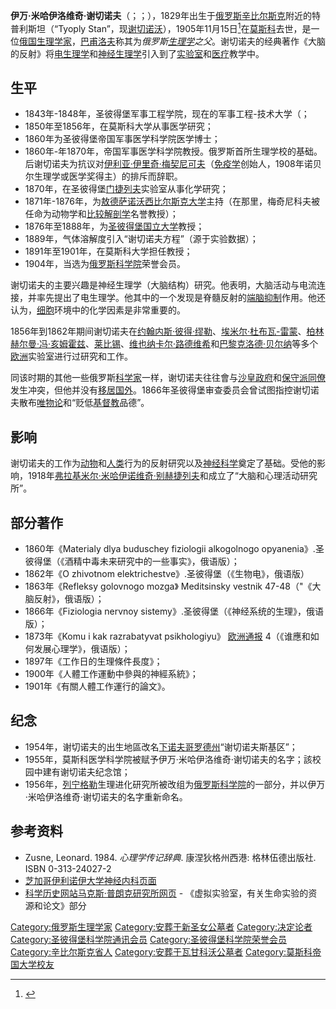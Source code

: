 {{Infobox scientist
| name              = 伊万·米哈伊洛维奇·谢切诺夫
| image             = Repin SechenovIM.jpg
| image_size        = 
| caption           = 伊万·谢切诺夫，[[伊利亚·叶菲莫维奇·列宾|伊利亚·列宾]]画
| birth_date        = {{birth date|1829|8|13}}（[[儒略历|儒略历]]8月1日）
| birth_place       = {{flag|俄羅斯帝國}}[[下诺夫哥罗德州|下诺夫哥罗德州]][[辛比尔斯克|辛比尔斯克]]附近的特普利斯坦村
| death_date        = {{death date and age|1905|11|15|1829|8|13}}（[[儒略历|儒略历]]11月2日）
| death_place       = {{flag|俄羅斯帝國}}[[莫斯科|莫斯科]]
| residence         = 
| citizenship       = 
| nationality       = {{flag|俄羅斯帝國}}
| field             = [[生理学|生理学]]
| work_institutions = 
| alma_mater        = 军事工程技术大学
| doctoral_advisor  = 
| doctoral_students = 
| known_for         = [[神经生理学|神经生理学]],俄罗斯[[生理学|生理学]]之父
| author_abbrev_bot = 
| author_abbrev_zoo = 
| influences        = 
| influenced        = 
| prizes            = 
| religion          = 
| footnotes         = 
| signature         = 
}}

'''伊万·米哈伊洛维奇·谢切诺夫'''（{{lang-en|Ivan Mikhaylovich Sechenov}}；{{lang-ru|Ива́н Миха́йлович Се́ченов}}；{{bd|1829年|8月13日|1905年|11月15日}}），1829年出生于[[俄罗斯|俄罗斯]][[辛比尔斯克|辛比尔斯克]]附近的特普利斯坦（“Tyoply Stan”，现[[谢切诺沃|谢切诺沃]]），1905年11月15日<ref>{{Cite web |url=http://www.russia-ic.com/people/education_science/s/150/ |title=[[莫斯科|莫斯科]]. 俄罗斯信息中心. |accessdate=2015-05-09 |archive-date=2020-10-14 |archive-url=https://web.archive.org/web/20201014025653/http://www.russia-ic.com/people/education_science/s/150/ |dead-url=no }}</ref>在[[莫斯科|莫斯科]]去世，是一位[[俄国|俄国]][[生理学家|生理学家]]，[[巴甫洛夫|巴甫洛夫]]称其为''俄罗斯[[生理学|生理学]]之父''。谢切诺夫的经典著作《大脑的反射》将[[电生理学|电生理学]]和[[神经生理学|神经生理学]]引入到了[[实验室|实验室]]和[[医学|医疗]]教学中。

==生平==
*1843年-1848年，圣彼得堡军事工程学院，现在的军事工程-技术大学（{{lang-ru|Военныйинженерно-техническийуниверситет)}}；
*1850年至1856年，在莫斯科大学从事医学研究；
*1860年为圣彼得堡帝国军事医学科学院医学博士；
*1860年-年1870年，帝国军事医学科学院教授。俄罗斯首所生理学校的基础。后谢切诺夫为抗议对[[伊利亞·梅契尼可夫|伊利亚·伊里奇·梅契尼可夫]]（[[免疫学|免疫学]]创始人，1908年诺贝尔生理学或医学奖得主）的排斥而辞职。
*1870年，在圣彼得堡[[德米特里·伊万诺维奇·门捷列夫|门捷列夫]]实验室从事化学研究；
*1871年-1876年，为[[敖德萨|敖德萨]][[敖德萨国立大学|诺沃西比尔斯克大学]]主持（在那里，梅奇尼科夫被任命为动物学和[[比较解剖学|比较解剖学]]名誉教授）；
*1876年至1888年，为[[圣彼得堡国立大学|圣彼得堡国立大学]]教授；
*1889年，气体溶解度引入“谢切诺夫方程”（源于实验数据）；
*1891年至1901年，在莫斯科大学担任教授；
*1904年，当选为[[俄罗斯科学院|俄罗斯科学院]]荣誉会员。

谢切诺夫的主要兴趣是神经生理学（大脑结构）研究。他表明，大脑活动与电流连接，并率先提出了电生理学。他其中的一个发现是脊髓反射的[[端脑|端脑]][[抑制|抑制]]作用。他还认为，[[细胞|细胞]]环境中的化学因素是非常重要的。

1856年到1862年期间谢切诺夫在[[约翰内斯·彼得·缪勒|约翰内斯·彼得·缪勒]]、[[埃米尔·杜布瓦-雷蒙|埃米尔·杜布瓦-雷蒙]]、[[柏林|柏林]][[赫尔曼·冯·亥姆霍兹|赫尔曼·冯·亥姆霍兹]]、[[莱比锡|莱比锡]]{{le|费利克斯·霍普-赛勒|Felix Hoppe-Seyler}}、[[维也纳|维也纳]][[卡尔·路德维希|卡尔·路德维希]]和[[巴黎|巴黎]][[克洛德·贝尔纳|克洛德·贝尔纳]]等多个[[欧洲|欧洲]]实验室进行过研究和工作。

同该时期的其他一些俄罗斯[[科学家|科学家]]一样，谢切诺夫往往會与[[沙皇|沙皇]][[政府|政府]]和[[保守主义|保守派]][[共治|同僚]]发生冲突，但他并没有[[移民出境|移居国外]]。1866年圣彼得堡审查委员会曾试图指控谢切诺夫散布[[唯物主义|唯物论]]和“贬低[[基督徒|基督教]]品德”。

==影响==
谢切诺夫的工作为[[动物|动物]]和[[人类|人类]]行为的反射研究以及[[神经科学|神经科学]]奠定了基础。受他的影响，1918年[[弗拉基米尔·米哈伊诺维奇·别赫捷列夫|弗拉基米尔·米哈伊诺维奇·别赫捷列夫]]和{{le|弗拉基米尔·尼古拉耶维奇·米亚西谢|Vladimir Nikolayevich Myasishchev}}成立了“大脑和心理活动研究所”。

==部分著作==
*1860年《Materialy dlya buduschey fiziologii alkogolnogo opyanenia》.圣彼得堡（《酒精中毒未来研究中的一些事实》，俄语版）；
*1862年《O zhivotnom elektrichestve》.圣彼得堡（《生物电》，俄语版）
*1863年《Refleksy golovnogo mozga》 Meditsinsky vestnik 47-48（"《大脑反射》，俄语版）；
*1866年《Fiziologia nervnoy sistemy》.圣彼得堡（《神经系统的生理》，俄语版）；
*1873年《Komu i kak razrabatyvat psikhologiyu》 [[欧洲通报|欧洲通报]] 4（《谁應和如何发展心理学》，俄语版）；
*1897年《工作日的生理條件長度》；
*1900年《人體工作運動中參與的神經系統》；
*1901年《有關人體工作運行的論文》。

==纪念==
*1954年，谢切诺夫的出生地區改名[[下诺夫哥罗德州|下诺夫哥罗德州]]“谢切诺夫斯基区”；
*1955年，莫斯科医学科学院被赋予伊万·米哈伊洛维奇·谢切诺夫的名字；該校园中建有谢切诺夫纪念馆；
*1956年，[[列宁格勒|列宁格勒]]生理进化研究所被改组为[[俄罗斯科学院|俄罗斯科学院]]的一部分，并以伊万·米哈伊洛维奇·谢切诺夫的名字重新命名。

==参考资料==
*Zusne, Leonard. 1984. ''心理学传记辞典''. 康涅狄格州西港: 格林伍德出版社. ISBN 0-313-24027-2
*[https://web.archive.org/web/20060908190640/http://www.uic.edu/depts/mcne/founders/page0085.html 芝加哥伊利诺伊大学神经内科页面]
*[http://vlp.mpiwg-berlin.mpg.de/people/data/per137.html 科学历史网站马克斯·普朗克研究所网页] {{Wayback|url=http://vlp.mpiwg-berlin.mpg.de/people/data/per137.html |date=20040803104515 }} - 《虚拟实验室，有关生命实验的资源和论文》部分
{{reflist}}

{{Authority control}}

{{DEFAULTSORT:Sechenov, Ivan}}
[[Category:俄罗斯生理学家|Category:俄罗斯生理学家]]
[[Category:安葬于新圣女公墓者|Category:安葬于新圣女公墓者]]
[[Category:决定论者|Category:决定论者]]
[[Category:圣彼得堡科学院通讯会员|Category:圣彼得堡科学院通讯会员]]
[[Category:圣彼得堡科学院荣誉会员|Category:圣彼得堡科学院荣誉会员]]
[[Category:辛比尔斯克省人|Category:辛比尔斯克省人]]
[[Category:安葬于瓦甘科沃公墓者|Category:安葬于瓦甘科沃公墓者]]
[[Category:莫斯科帝国大学校友|Category:莫斯科帝国大学校友]]